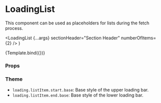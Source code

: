 

<Meta title="Components/Loading/LoadingList" component={LoadingList} />

# LoadingList

This component can be used as placeholders for lists during the fetch process.

  <LoadingList {...args} sectionHeader="Section Header" numberOfItems={2} />
)

<Canvas>
  <Story name="Default">{Template.bind({})}</Story>
</Canvas>

### Props

<ArgsTable story="Default" />

### Theme

- `loading.listItem.start.base`: Base style of the upper loading bar.
- `loading.listItem.end.base`: Base style of the lower loading bar.
